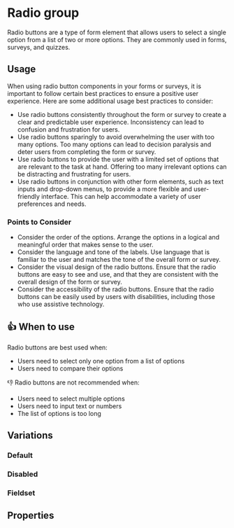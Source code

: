
# Radio group

Radio buttons are a type of form element that allows users to select a single option from a list of two or more options.
They are commonly used in forms, surveys, and quizzes.

## Usage

When using radio button components in your forms or surveys, it is important to follow certain best practices to ensure a positive user experience. Here are some additional usage best practices to consider:

- Use radio buttons consistently throughout the form or survey to create a clear and predictable user experience. Inconsistency can lead to confusion and frustration for users.
- Use radio buttons sparingly to avoid overwhelming the user with too many options. Too many options can lead to decision paralysis and deter users from completing the form or survey.
- Use radio buttons to provide the user with a limited set of options that are relevant to the task at hand. Offering too many irrelevant options can be distracting and frustrating for users.
- Use radio buttons in conjunction with other form elements, such as text inputs and drop-down menus, to provide a more flexible and user-friendly interface. This can help accommodate a variety of user preferences and needs.

### Points to Consider

- Consider the order of the options. Arrange the options in a logical and meaningful order that makes sense to the user.
- Consider the language and tone of the labels. Use language that is familiar to the user and matches the tone of the overall form or survey.
- Consider the visual design of the radio buttons. Ensure that the radio buttons are easy to see and use, and that they are consistent with the overall design of the form or survey.
- Consider the accessibility of the radio buttons. Ensure that the radio buttons can be easily used by users with disabilities, including those who use assistive technology.

## 👍 When to use

Radio buttons are best used when:

- Users need to select only one option from a list of options
- Users need to compare their options

👎 Radio buttons are not recommended when:

- Users need to select multiple options
- Users need to input text or numbers
- The list of options is too long

## Variations

### Default

<Canvas>
  <Story of={RadioGroupStories.Default} />
</Canvas>

### Disabled

<Canvas>
  <Story of={RadioGroupStories.Disabled} />
</Canvas>

### Fieldset

<Canvas>
  <Story of={RadioGroupStories.Disabled} />
</Canvas>

## Properties

<ArgTypes of="bq-radio-group" />
